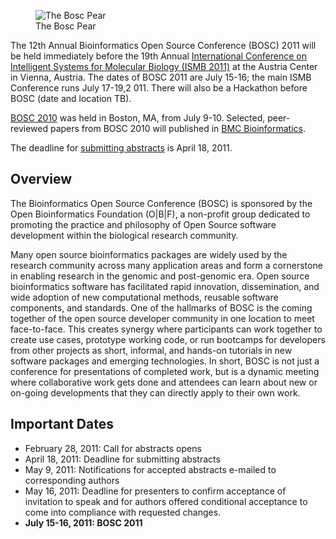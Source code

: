[[Image:Pear.png|right|The Bosc Pear]]

The 12th Annual Bioinformatics Open Source Conference (BOSC) 2011 will be held immediately before the 19th Annual [http://www.iscb.org/ismbeccb2011 International Conference on Intelligent Systems for Molecular Biology (ISMB 2011)] at the Austria Center in Vienna, Austria. The dates of BOSC 2011 are July 15-16; the main ISMB Conference runs July 17-19,2 011. There will also be a Hackathon before BOSC (date and location TB).

[[BOSC 2010]] was held in Boston, MA, from July 9-10.  Selected, peer-reviewed papers from BOSC 2010 will published in [http://www.biomedcentral.com/bmcbioinformatics/ BMC Bioinformatics].

The deadline for [[BOSC 2011#Abstract_Submission_Information | submitting abstracts]] is April 18, 2011.

== Overview ==
The Bioinformatics Open Source Conference (BOSC) is sponsored by the Open Bioinformatics Foundation (O|B|F), a non-profit group dedicated to promoting the practice and philosophy of Open Source software development within the biological research community. 

Many open source bioinformatics packages are widely used by the research community across many application areas and form a cornerstone in enabling research in the genomic and post-genomic era. Open source bioinformatics software has facilitated rapid innovation, dissemination, and wide adoption of new computational methods, reusable software components, and standards. One of the hallmarks of BOSC is the coming together of the open source developer community in one location to meet face-to-face. This creates synergy where participants can work together to create use cases, prototype working code, or run bootcamps for developers from other projects as short, informal, and hands-on tutorials in new software packages and emerging technologies.  In short, BOSC is not just a conference for presentations of completed work, but is a dynamic meeting where collaborative work gets done and attendees can learn about new or on-going developments that they can directly apply to their own work.

== Important Dates ==

* February 28, 2011:  Call for abstracts opens
* April 18, 2011: Deadline for submitting abstracts
* May 9, 2011: Notifications for accepted abstracts e-mailed to corresponding authors
* May 16, 2011: Deadline for presenters to confirm acceptance of invitation to speak and for authors offered conditional acceptance to come into compliance with requested changes.
* '''July 15-16, 2011:  BOSC 2011'''